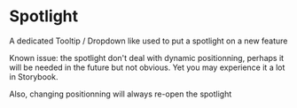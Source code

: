 
# Spotlight

A dedicated Tooltip / Dropdown like used to put a spotlight on a new feature

Known issue: the spotlight don't deal with dynamic positionning, perhaps it will be needed in the future but not obvious. Yet you may experience it a lot in Storybook.

Also, changing positionning will always re-open the spotlight

<Canvas>
    <Story id="to-update-spotlight--sandbox" />
</Canvas>
